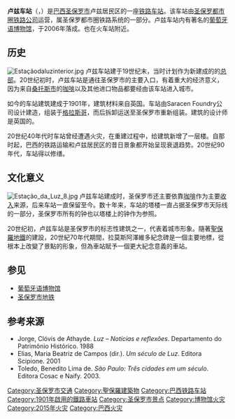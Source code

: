 {{for|卢兹车站附近的地铁站|卢兹站 (圣保罗地铁)}}
{{no footnotes|time=2015-05-26T10:25:15+00:00}}
{{Infobox station
| name                = 卢兹站
| native_name         = Estação da Luz
| native_name_lang    = 葡萄牙语
| type                = [[通勤铁路|通勤铁路]]
| style               = 
| image               = Estação da Luz.jpg
| image_size          = 250px
| image_caption       = 2005年时的车站
| address             = [[圣保罗市|圣保罗市]]，卢兹，盧茲廣場1號
| country             = {{BRA}}
| iso_region          = BRA
| coordinates = {{coord|23|32|6|S|46|38|7|W|region:BR-SP_type:railwaystation|display=it|name=卢兹车站}}
| elevation           = 
| line                =
{{plainlist|
*[[File:7roxo.png|15px]] {{link-pt|7号线 (CPTM)|Linha 7 da CPTM|7号线}}
*[[File:11orange.png|15px]] {{link-pt|11号线 (CPTM)|Linha 11 da CPTM|11号线}}
}}
| connections         =
{{plainlist|*[[File:1blue.png|15px]] {{link-pt|1号线 (圣保罗地铁)|Linha 1 do Metrô de São Paulo|1号线}}
*[[File:4yellow.png|15px]] {{link-pt|4号线 (圣保罗地铁)|Linha 4 do Metrô de São Paulo|4号线}}
}}
| distance            =
| structure           = 
| platform            = 4
| depth               = 
| levels              = 
| tracks              = 
| gates               = 
| bus_stands          = 
| bus_operators       = 
| routes              = 
| parking             = 
| bicycle             = 
| travelcentre        = 
| baggage_check       = 
| facilities          = 
| opened              = {{Start date|1867|02|16|df=y}}
| rebuilt             = 
| electrified         = 
| ADA                 = true
| code                = LUZ
| owned               = 
| operator            = [[圣保罗都市圈铁路公司|圣保罗都市圈铁路公司]]
| zone                = 
| former              = 
| passengers          = 
| pass_year           = 
| pass_percent        = 
| pass_system         = 
| mpassengers         = 
| services            = 
| map_type = 
| route_map           = 
| map_state           = 
}}
'''卢兹车站'''（{{lang-pt|Estação da Luz}}，{{IPA-pt|istaˈsɐ̃w̃ da ˈlus|IPA}}）是[[巴西|巴西]][[圣保罗市|圣保罗市]]卢兹居民区的一座[[铁路车站|铁路车站]]。该车站由[[圣保罗都市圈铁路公司|圣保罗都市圈铁路公司]]运营，属圣保罗都市圈铁路系统的一部分。卢兹车站内有著名的[[葡萄牙语博物馆|葡萄牙语博物馆]]，于2006年落成。{{link-pt|卢兹站 (圣保罗地铁)|Estação Luz|卢兹地铁站}}也在火车站附近。

==历史==
[[File:Estaçãodaluzinterior.jpg|thumb]]
卢兹车站建于19世纪末，当时计划作为新建成的{{link-pt|圣保罗铁路公司|São Paulo Railway}}的[[总部|总部]]。20世纪初时，卢兹车站是通往圣保罗市的主要入口，有着重大的经济意义，因为来自[[桑托斯_(巴西)|桑托斯市]]的[[咖啡|咖啡]]以及其他进口物品都要经由该车站进入城市。

如今的车站建筑建成于1901年，建筑材料来自英国。车站由Saracen Foundry{{NeedZhName}}公司设计建造，组装于[[格拉斯哥|格拉斯哥]]，而后拆卸运送至圣保罗市重新组装。建筑的设计师是英国的{{link-en|亨利·德赖弗|Henry Driver}}。

20世纪40年代时车站曾经遭遇火灾，在重建过程中，给建筑新增了一层楼。自那时起，巴西的铁路运输和卢兹居民区的昔日景象都开始呈现衰退趋势。20世纪90年代，车站得以修缮。

==文化意义==
[[File:Estação_da_Luz_8.jpg|thumb]]
卢兹车站建成时，圣保罗市还主要依靠[[咖啡|咖啡]]作为主要[[收入|收入]]来源，后来车站一直保留至今。数十年来，车站的塔楼一直占据圣保罗市天际线的一部分，圣保罗市所有的钟也以塔楼上的钟作为参照。

20世纪初，卢兹车站是圣保罗市的标志性建筑之一，代表着城市形象。隨著[[聖保羅地鐵|聖保羅地鐵]]的建設，20世紀70年代期間，拉莫斯阿澤維多紀念碑是一個主要地標，從根本上改變了景點的形象，但為車站賦予一個更大紀念意義的車站。

==参见==
{{Commons category|Estação da Luz}}
*[[葡萄牙语博物馆|葡萄牙语博物馆]]
*[[圣保罗市地铁|圣保罗市地铁]]
{{圣保罗旅游景点}}
==参考来源==
* Jorge, Clóvis de Athayde. ''Luz – Notícias e reflexões''. Departamento do Patrimônio Histórico. 1988
* Elias, Maria Beatriz de Campos (dir.). ''Um século de Luz''. Editora Scipione. 2001
* Toledo, Benedito Lima de. ''São Paulo: Três cidades em um século''. Editora Cosac e Naify. 2003.

[[Category:圣保罗市交通|Category:圣保罗市交通]]
[[Category:聖保羅建築物|Category:聖保羅建築物]]
[[Category:巴西铁路车站|Category:巴西铁路车站]]
[[Category:1901年啟用的鐵路車站|Category:1901年啟用的鐵路車站]]
[[Category:圣保罗市景点|Category:圣保罗市景点]]
[[Category:博物馆火灾|Category:博物馆火灾]]
[[Category:2015年火灾|Category:2015年火灾]]
[[Category:巴西火灾|Category:巴西火灾]]
